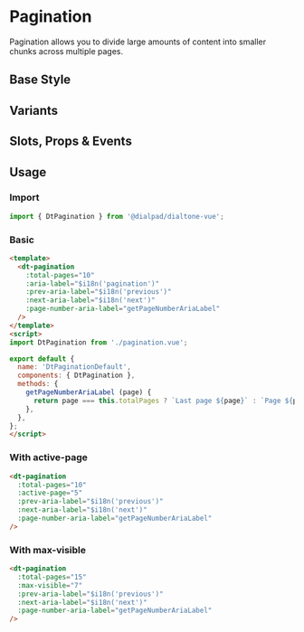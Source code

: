 

<Meta of={PaginationStories}/>

# Pagination

<Subtitle>
  Pagination allows you to divide large amounts of content into smaller chunks across multiple pages.
</Subtitle>

## Base Style

<Canvas>
  <Story id="components-pagination--default" />
</Canvas>

## Variants

<Canvas>
  <Story id="components-pagination--variants" />
</Canvas>

## Slots, Props & Events

<Controls />

## Usage

### Import

```jsx
import { DtPagination } from '@dialpad/dialtone-vue';
```

### Basic

```html
<template>
  <dt-pagination
    :total-pages="10"
    :aria-label="$i18n('pagination')"
    :prev-aria-label="$i18n('previous')"
    :next-aria-label="$i18n('next')"
    :page-number-aria-label="getPageNumberAriaLabel"
  />
</template>
<script>
import DtPagination from './pagination.vue';

export default {
  name: 'DtPaginationDefault',
  components: { DtPagination },
  methods: {
    getPageNumberAriaLabel (page) {
      return page === this.totalPages ? `Last page ${page}` : `Page ${page}`;
    },
  },
};
</script>
```

### With active-page

```html
<dt-pagination
  :total-pages="10"
  :active-page="5"
  :prev-aria-label="$i18n('previous')"
  :next-aria-label="$i18n('next')"
  :page-number-aria-label="getPageNumberAriaLabel"
/>
```

### With max-visible

```html
<dt-pagination
  :total-pages="15"
  :max-visible="7"
  :prev-aria-label="$i18n('previous')"
  :next-aria-label="$i18n('next')"
  :page-number-aria-label="getPageNumberAriaLabel"
/>
```
